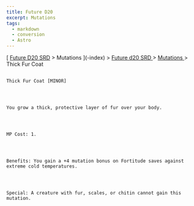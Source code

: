 ```yaml
---
title: Future D20
excerpt: Mutations
tags:
  - markdown
  - conversion
  - Astro
---
```







[
[Future D20 SRD]( / ) > Mutations
     ](-index)
     >
     [
      Future d20 SRD
     ](future-d20-srd-index)
     >
     [
      Mutations
     ](future-d20-srd-mutations-index)
     > Thick Fur Coat
    




## 
    Thick Fur Coat [MINOR]
   



    You grow a thick, protective layer of fur over your body.
   



    MP Cost: 1.
   



    Benefits: You gain a +4 mutation bonus on Fortitude saves against extreme cold temperatures.
   



    Special: A creature with fur, scales, or chitin cannot gain this mutation.
   





